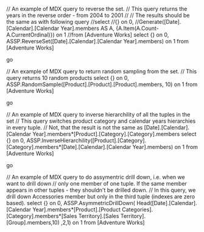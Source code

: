 // An example of MDX query to reverse the set.
// This query returns the years in the reverse order - from 2004 to 2001
//
// The results should be the same as with following query
//select 
//{} on 0,
//Generate([Date].[Calendar].[Calendar Year].members AS A, {A.Item(A.Count-A.CurrentOrdinal)}) on 1
//from [Adventure Works]
select 
{} on 0,
ASSP.ReverseSet([Date].[Calendar].[Calendar Year].members) on 1
from [Adventure Works]

go

// An example of MDX query to return random sampling from the set.
// This query returns 10 random products
select 
{} on 0,
ASSP.RandomSample([Product].[Product].[Product].members, 10) on 1
from [Adventure Works]

go

// An example of MDX query to inverse hierarchility of all the tuples in the set
// This query switches product category and calendar years hierarchies in every tuple.
// Not, that the result is not the same as [Date].[Calendar].[Calendar Year].members*[Product].[Category].[Category].members
select
{} on 0,
ASSP.InverseHierarchility([Product].[Category].[Category].members*[Date].[Calendar].[Calendar Year].members) on 1
from [Adventure Works]

go

// An example of MDX query to do assymentric drill down, i.e. when we want to drill down
// only one member of one tuple. If the same member appears in other tuples - they shouldn't be drilled down.
// In this query, we drill down Accessories member but only in the third tuple (indexes are zero based).
select
{} on 0,
ASSP.AsymmetricDrillDown(
Head([Date].[Calendar].[Calendar Year].members*[Product].[Product Categories].[Category].members*[Sales Territory].[Sales Territory].[Group].members,10)
,2,1)
on 1
from [Adventure Works]
